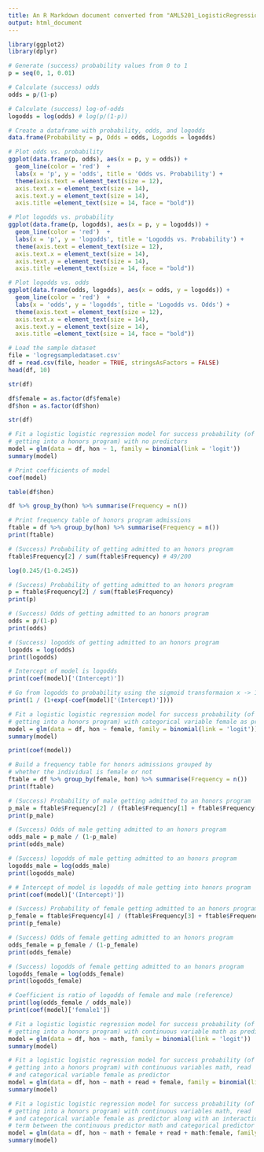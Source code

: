 ```yaml
---
title: An R Markdown document converted from "AML5201_LogisticRegressionIntro_R (1).ipynb"
output: html_document
---
```


```r
library(ggplot2)
library(dplyr)
```

```r
# Generate (success) probability values from 0 to 1
p = seq(0, 1, 0.01)

# Calculate (success) odds
odds = p/(1-p)

# Calculate (success) log-of-odds
logodds = log(odds) # log(p/(1-p))
```

```r
# Create a dataframe with probability, odds, and logodds
data.frame(Probability = p, Odds = odds, Logodds = logodds)
```

```r
# Plot odds vs. probability
ggplot(data.frame(p, odds), aes(x = p, y = odds)) +
  geom_line(color = 'red')  +
  labs(x = 'p', y = 'odds', title = 'Odds vs. Probability') +
  theme(axis.text = element_text(size = 12),
  axis.text.x = element_text(size = 14),
  axis.text.y = element_text(size = 14),
  axis.title =element_text(size = 14, face = "bold"))
```

```r
# Plot logodds vs. probability
ggplot(data.frame(p, logodds), aes(x = p, y = logodds)) +
  geom_line(color = 'red')  +
  labs(x = 'p', y = 'logodds', title = 'Logodds vs. Probability') +
  theme(axis.text = element_text(size = 12),
  axis.text.x = element_text(size = 14),
  axis.text.y = element_text(size = 14),
  axis.title =element_text(size = 14, face = "bold"))
```

```r
# Plot logodds vs. odds
ggplot(data.frame(odds, logodds), aes(x = odds, y = logodds)) +
  geom_line(color = 'red')  +
  labs(x = 'odds', y = 'logodds', title = 'Logodds vs. Odds') +
  theme(axis.text = element_text(size = 12),
  axis.text.x = element_text(size = 14),
  axis.text.y = element_text(size = 14),
  axis.title =element_text(size = 14, face = "bold"))
```

```r
# Load the sample dataset
file = 'logregsampledataset.csv'
df = read.csv(file, header = TRUE, stringsAsFactors = FALSE)
head(df, 10)
```

```r
str(df)
```

```r
df$female = as.factor(df$female)
df$hon = as.factor(df$hon)
```

```r
str(df)
```

```r
# Fit a logistic logistic regression model for success probability (of
# getting into a honors program) with no predictors
model = glm(data = df, hon ~ 1, family = binomial(link = 'logit'))
summary(model)
```

```r
# Print coefficients of model
coef(model)
```

```r
table(df$hon)
```

```r
df %>% group_by(hon) %>% summarise(Frequency = n())
```

```r
# Print frequency table of honors program admissions
ftable = df %>% group_by(hon) %>% summarise(Frequency = n())
print(ftable)
```

```r
# (Success) Probability of getting admitted to an honors program
ftable$Frequency[2] / sum(ftable$Frequency) # 49/200
```

```r
log(0.245/(1-0.245))
```

```r
# (Success) Probability of getting admitted to an honors program
p = ftable$Frequency[2] / sum(ftable$Frequency)
print(p)

# (Success) Odds of getting admitted to an honors program
odds = p/(1-p)
print(odds)

# (Success) logodds of getting admitted to an honors program
logodds = log(odds)
print(logodds)

# Intercept of model is logodds
print(coef(model)['(Intercept)'])

# Go from logodds to probability using the sigmoid transformaion x -> 1/(1+exp(-x))
print(1 / (1+exp(-coef(model)['(Intercept)'])))
```

```r
# Fit a logistic logistic regression model for success probability (of
# getting into a honors program) with categorical variable female as predictor
model = glm(data = df, hon ~ female, family = binomial(link = 'logit'))
summary(model)
```

```r
print(coef(model))
```

```r
# Build a frequency table for honors admissions grouped by
# whether the individual is female or not
ftable = df %>% group_by(female, hon) %>% summarise(Frequency = n())
print(ftable)
```

```r
# (Success) Probability of male getting admitted to an honors program
p_male = ftable$Frequency[2] / (ftable$Frequency[1] + ftable$Frequency[2])
print(p_male)

# (Success) Odds of male getting admitted to an honors program
odds_male = p_male / (1-p_male)
print(odds_male)

# (Success) logodds of male getting admitted to an honors program
logodds_male = log(odds_male)
print(logodds_male)

# # Intercept of model is logodds of male getting into honors program
print(coef(model)['(Intercept)'])
```

```r
# (Success) Probability of female getting admitted to an honors program
p_female = ftable$Frequency[4] / (ftable$Frequency[3] + ftable$Frequency[4])
print(p_female)

# (Success) Odds of female getting admitted to an honors program
odds_female = p_female / (1-p_female)
print(odds_female)

# (Success) logodds of female getting admitted to an honors program
logodds_female = log(odds_female)
print(logodds_female)

# Coefficient is ratio of logodds of female and male (reference)
print(log(odds_female / odds_male))
print(coef(model)['female1'])
```

```r
# Fit a logistic logistic regression model for success probability (of
# getting into a honors program) with continuous variable math as predictor
model = glm(data = df, hon ~ math, family = binomial(link = 'logit'))
summary(model)
```

```r
# Fit a logistic logistic regression model for success probability (of
# getting into a honors program) with continuous variables math, read
# and categorical variable female as predictor
model = glm(data = df, hon ~ math + read + female, family = binomial(link = 'logit'))
summary(model)
```

```r
# Fit a logistic logistic regression model for success probability (of
# getting into a honors program) with continuous variables math, read
# and categorical variable female as predictor along with an interaction
# term between the continuous predictor math and categorical predictor female
model = glm(data = df, hon ~ math + female + read + math:female, family = binomial(link = 'logit'))
summary(model)
```


